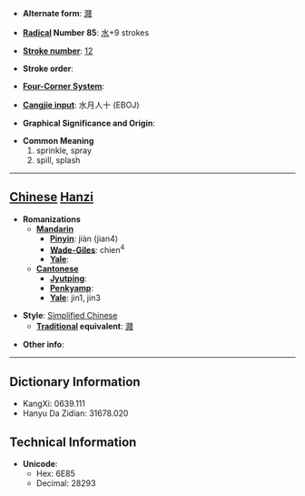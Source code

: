 * '''Alternate form''': [[濺]]

* '''[[Wiktionary:Chinese radical index| Radical]] Number 85''': [[Wiktionary:Chinese radical index 水|水]]+9 strokes

* '''[[Wiktionary:Chinese total strokes index|Stroke number]]''': [[Wiktionary:Chinese total strokes index 12|12]]

* '''Stroke order''': 

* '''[[Wiktionary:Chinese four corner index|Four-Corner System]]''': 

* '''[[Wiktionary:Chinese Cangjie index|Cangjie input]]''': 水月人十 (EBOJ)

* '''Graphical Significance and Origin''': 

* '''Common Meaning'''
*#sprinkle, spray
*# spill, splash


----

== [[Chinese]] [[Hanzi]] ==

* '''Romanizations'''
** '''[[Mandarin]]'''
*** '''[[Pinyin]]''': jiàn (jian4)
*** '''[[Wade-Giles]]''': chien<sup>4</sup>
*** '''[[Yale]]''': 
** '''[[Cantonese]]'''
*** '''[[Jyutping]]''':
*** '''[[Penkyamp]]''': 
*** '''[[Yale]]''': jin1, jin3

* '''Style''': [[Simplified Chinese]] 
** '''[[Traditional Chinese|Traditional]] equivalent''': [[濺]]

* '''Other info''': 

----

== Dictionary Information ==

* KangXi: 0639.111
* Hanyu Da Zidian: 31678.020

== Technical Information ==

* '''Unicode''':
** Hex: 6E85
** Decimal: 28293